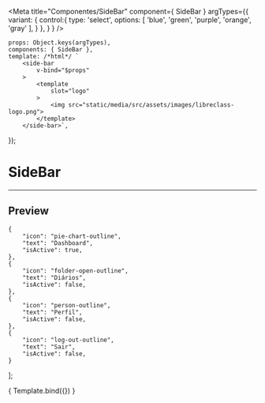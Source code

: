 
<Meta
	title="Componentes/SideBar"
	component={ SideBar }
	argTypes={{
		variant: {
			control:{
				type: 'select',
				options: [
					'blue',
					'green',
					'purple',
					'orange',
                    'gray'
				],
			}
		},
	}
}
/>

	props: Object.keys(argTypes),
	components: { SideBar },
	template: /*html*/ `
		<side-bar
			v-bind="$props" 
		>
			<template
				slot="logo"
			>
				<img src="static/media/src/assets/images/libreclass-logo.png">
			</template>
        </side-bar>`,
});

# SideBar
---

## Preview

	{
		"icon": "pie-chart-outline",
		"text": "Dashboard",
		"isActive": true,
	},
	{
		"icon": "folder-open-outline",
		"text": "Diários",
		"isActive": false,
	},
	{
		"icon": "person-outline",
		"text": "Perfil",
		"isActive": false,
	},
	{
		"icon": "log-out-outline",
		"text": "Sair",
		"isActive": false,
	}
];

<Canvas>
	<Story
		name="SideBar"
		args={{
			menuOptions: menuOptions,
		}}
	>
		{ Template.bind({}) }
	</Story>
</Canvas>

<ArgsTable story="SideBar" />